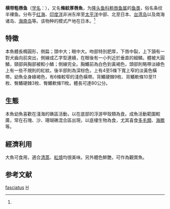 {{Speciesbox
| name = 横带粗唇鱼
| status = LC
| status_system = IUCN3.1
| status_ref = <ref>Choat, J.H., Pollard, D. & Myers, R. 2010. ''[http://www.iucnredlist.org/details/187373/0 Hemigymnus fasciatus] {{Wayback|url=http://www.iucnredlist.org/details/187373/0 |date=20181006000842 }}''. In: IUCN 2013. IUCN Red List of Threatened Species. Version 2013.1. <[http://www.iucnredlist.org www.iucnredlist.org] {{webarchive|url=https://web.archive.org/web/20140627000000/http://www.iucnredlist.org/ |date=June 27, 2014 }}>. Downloaded on 09 November 2013.</ref>
| image = Hemigymnus fasciatus.jpg
| genus = Hemigymnus
| species = fasciatus
| authority = (Bloch, 1792)<ref name='id7745'>{{cite web| url =http://www.bioinfo.cn/db05/BjdwSpecies.php?action=view&id=7745| title =横带粗唇鱼| work =《中国动物物种编目数据库》| publisher =中国科学院微生物研究所| author =中国科学院动物研究所| accessdate =2009-04-16| deadurl =yes| archiveurl =https://web.archive.org/web/20160304235536/http://www.bioinfo.cn/db05/BjdwSpecies.php?action=view&id=7745| archivedate =2016-03-04}}</ref>
}}

'''横带粗唇鱼'''（[[学名|学名]]：{{lang|la|''Hemigymnus fasciatus''}}），又名'''條紋厚唇魚'''，为[[隆头鱼科|隆头鱼科]][[粗唇鱼属|粗唇鱼属]]的[[鱼类|鱼类]]，俗名条纹半裸鱼。分布于[[红海|红海]]、[[印度洋|印度洋]]非洲东岸至[[太平洋|太平洋]]中部、北至日本、[[台湾岛|台湾岛]]以及南海诸岛、[[海南岛|海南岛]]等。该物种的模式产地在日本。<ref name='id7745'/>
==特徵==
本魚體長橢圓形，側扁；頭中大；眼中大。吻部特別肥厚，下唇中裂，上下頷有一對犬齒向前突出，側線成乙字型連續，在眼後有一小列近於垂直的細鱗。體被大圓鱗，頸部與胸部被較小鱗；側線完全。胸鰭前為白色到黃褐色，頭部則略帶淡綠色上有一些不規則的紅紋。後半部則為深棕色，上有4至5條下寬上窄的淡黃色橫帶。幼魚全身綠褐色，有6條較窄的淺色橫帶。背鰭硬棘9枚、背鰭軟條10至11枚、臀鰭硬棘3枚、臀鰭軟條11枚。體長可達80公分。

==生態==
本魚幼魚喜歡在淺海的礁區活動，以在底部的浮游甲殼類為食。成魚活動範圍較廣，常在石塊、沙、珊瑚礁混合區出現，以底棲生物為食，尤其喜食[[多毛類|多毛類]]、[[海膽|海膽]]等。 
==經濟利用== 
大魚可食用，適合[[清蒸|清蒸]]、[[紅燒|紅燒]]均很美味。另外體色鮮艷，可作為觀賞魚。
== 参考文献 ==
{{reflist}}

{{Wikispecies|Hemigymnus fasciatus}}
{{Taxonbar|from=Q1967354}}

[[Category:粗唇鱼属|fasciatus]]
[[Category:1792年描述的鱼类|H]]


{{Perciformes-stub}}